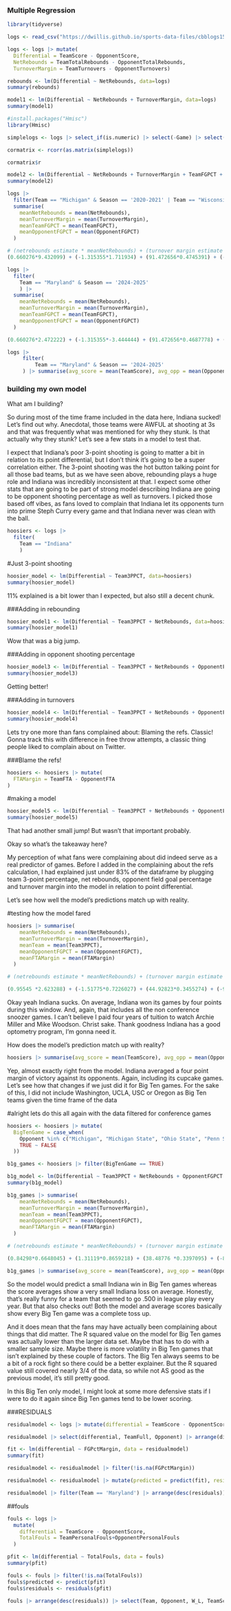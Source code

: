 ### Multiple Regression

```r
library(tidyverse)
```

```r
logs <- read_csv("https://dwillis.github.io/sports-data-files/cbblogs1525.csv")
```

```r
logs <- logs |> mutate(
  Differential = TeamScore - OpponentScore, 
  NetRebounds = TeamTotalRebounds - OpponentTotalRebounds,
  TurnoverMargin = TeamTurnovers - OpponentTurnovers)
```

```r
rebounds <- lm(Differential ~ NetRebounds, data=logs)
summary(rebounds)
```

```r
model1 <- lm(Differential ~ NetRebounds + TurnoverMargin, data=logs)
summary(model1)
```

```r
#install.packages("Hmisc")
library(Hmisc)
```

```r
simplelogs <- logs |> select_if(is.numeric) |> select(-Game) |> select(Differential, NetRebounds, TurnoverMargin, TeamFGPCT, TeamTotalRebounds, OpponentFGPCT, OpponentTotalRebounds)
```

```r
cormatrix <- rcorr(as.matrix(simplelogs))

cormatrix$r
```

```r
model2 <- lm(Differential ~ NetRebounds + TurnoverMargin + TeamFGPCT + OpponentFGPCT, data=logs)
summary(model2)
```

```r
logs |> 
  filter(Team == "Michigan" & Season == '2020-2021' | Team == "Wisconsin" & Season == '2019-2020' | Team == "Michigan State" & Season == '2018-2019' | Team == "Michigan State" & Season == '2017-2018' | Team == 'Illinois' & Season == '2021-2022' | Team == 'Purdue' & Season == '2022-2023' | Team == 'Purdue' & Season == '2023-2024' | Team == "Michigan State" & Season == '2024-2025') |> 
  summarise(
    meanNetRebounds = mean(NetRebounds),
    meanTurnoverMargin = mean(TurnoverMargin),
    meanTeamFGPCT = mean(TeamFGPCT),
    meanOpponentFGPCT = mean(OpponentFGPCT)
  )
```

```r
# (netrebounds estimate * meanNetRebounds) + (turnover margin estimate * meanTurnoverMargin) + (TeamFGPCT estimate * meanTeamFGPCT) + (OpponentFGPCT estimate * meanOpponentFGPCT) + Intercept
(0.660276*9.432099) + (-1.315355*1.711934) + (91.472656*0.4745391) + (-91.705986*0.4000823) + 0.230468
```

```r
logs |> 
  filter(
    Team == "Maryland" & Season == '2024-2025'
    ) |> 
  summarise(
    meanNetRebounds = mean(NetRebounds),
    meanTurnoverMargin = mean(TurnoverMargin),
    meanTeamFGPCT = mean(TeamFGPCT),
    meanOpponentFGPCT = mean(OpponentFGPCT)
  )
```

```r
(0.660276*2.472222) + (-1.315355*-3.444444) + (91.472656*0.4687778) + (-91.705986*0.4150278) + 0.230468
```

```r
logs |> 
     filter(
         Team == "Maryland" & Season == '2024-2025'
     ) |> summarise(avg_score = mean(TeamScore), avg_opp = mean(OpponentScore))
```


### building my own model 

What am I building? 

So during most of the time frame included in the data here, Indiana sucked! Let's find out why. Anecdotal, those teams were AWFUL at shooting at 3s and that was frequently what was mentioned for why they stunk. Is that actually why they stunk? Let's see a few stats in a model to test that. 

I expect that Indiana's poor 3-point shooting is going to matter a bit in relation to its point differential, but I don't think it's going to be a super correlation either. The 3-point shooting was the hot button talking point for all those bad teams, but as we have seen above, rebounding plays a huge role and Indiana was incredibly inconsistent at that. I expect some other stats that are going to be part of strong model describing Indiana are going to be opponent shooting percentage as well as turnovers. I picked those based off vibes, as fans loved to complain that Indiana let its opponents turn into prime Steph Curry every game and that Indiana never was clean with the ball. 

```r
hoosiers <- logs |> 
  filter(
    Team == "Indiana"
    )
```


#Just 3-point shooting
```r
hoosier_model <- lm(Differential ~ Team3PPCT, data=hoosiers)
summary(hoosier_model)
```
11% explained is a bit lower than I expected, but also still a decent chunk. 

###Adding in rebounding
```r
hoosier_model1 <- lm(Differential ~ Team3PPCT + NetRebounds, data=hoosiers)
summary(hoosier_model1)
```
Wow that was a big jump. 

###Adding in opponent shooting percentage

```r
hoosier_model3 <- lm(Differential ~ Team3PPCT + NetRebounds + OpponentFGPCT, data=hoosiers)
summary(hoosier_model3)
```
Getting better! 

###Adding in turnovers
```r
hoosier_model4 <- lm(Differential ~ Team3PPCT + NetRebounds + OpponentFGPCT + TurnoverMargin, data=hoosiers)
summary(hoosier_model4)
```

Lets try one more than fans complained about: Blaming the refs. Classic! Gonna track this with difference in free throw attempts, a classic thing people liked to complain about on Twitter. 

###Blame the refs! 
```r
hoosiers <- hoosiers |> mutate(
  FTAMargin = TeamFTA - OpponentFTA
)

```

#making a model
```r
hoosier_model5 <- lm(Differential ~ Team3PPCT + NetRebounds + OpponentFGPCT + TurnoverMargin + FTAMargin, data=hoosiers)
summary(hoosier_model5)
```
That had another small jump! But wasn't that important probably. 

Okay so what's the takeaway here? 

My perception of what fans were complaining about did indeed serve as a real predictor of games. Before I added in the complaining about the refs calculation, I had explained just under 83% of the dataframe by plugging team 3-point percentage, net rebounds, opponent field goal percentage and turnover margin into the model in relation to point differential. 

Let's see how well the model's predictions match up with reality. 

#testing how the model fared
```r
hoosiers |> summarise(
    meanNetRebounds = mean(NetRebounds),
    meanTurnoverMargin = mean(TurnoverMargin),
    meanTeam = mean(Team3PPCT),
    meanOpponentFGPCT = mean(OpponentFGPCT),
    meanFTAMargin = mean(FTAMargin)
  )
```


```r
# (netrebounds estimate * meanNetRebounds) + (turnover margin estimate * meanTurnoverMargin) + (Team3PPCT estimate * meanTeam3PPCT) + (OpponentFGPCT estimate * meanOpponentFGPCT) (FTAMargin estimate * meanFTAMargin) + Intercept

(0.95545 *2.623288) + (-1.51775*0.7226027) + (44.92823*0.3455274) + (-96.29416*0.4255719	) + (0.12244 * 1.568493) + 28.17976 
```

Okay yeah Indiana sucks. On average, Indiana won its games by four points during this window. And, again, that includes all the non conference snoozer games. I can't believe I paid four years of tuition to watch Archie Miller and Mike Woodson. Christ sake. Thank goodness Indiana has a good optometry program, I'm gonna need it. 

How does the model's prediction match up with reality? 

```r
hoosiers |> summarise(avg_score = mean(TeamScore), avg_opp = mean(OpponentScore))
```
Yep, almost exactly right from the model. Indiana averaged a four point margin of victory against its opponents. Again, including its cupcake games. Let's see how that changes if we just did it for Big Ten games. For the sake of this, I did not include Washington, UCLA, USC or Oregon as Big Ten teams given the time frame of the data

#alright lets do this all again with the data filtered for conference games
```r
hoosiers <- hoosiers |> mutate(
  BigTenGame = case_when(
    Opponent %in% c("Michigan", "Michigan State", "Ohio State", "Penn State", "Rutgers", "Maryland", "Illinois", "Iowa", "Minnesota", "Nebraska", "Northwestern", "Purdue", "Wisconsin") ~ TRUE,
    TRUE ~ FALSE
  ))
```

```r
b1g_games <- hoosiers |> filter(BigTenGame == TRUE)
```

```r
b1g_model <- lm(Differential ~ Team3PPCT + NetRebounds + OpponentFGPCT + TurnoverMargin + FTAMargin, data=b1g_games)
summary(b1g_model)
```

```r
b1g_games |> summarise(
    meanNetRebounds = mean(NetRebounds),
    meanTurnoverMargin = mean(TurnoverMargin),
    meanTeam = mean(Team3PPCT),
    meanOpponentFGPCT = mean(OpponentFGPCT),
    meanFTAMargin = mean(FTAMargin)
  )
```
```r
# (netrebounds estimate * meanNetRebounds) + (turnover margin estimate * meanTurnoverMargin) + (Team3PPCT estimate * meanTeam3PPCT) + (OpponentFGPCT estimate * meanOpponentFGPCT) + (FTAMargin estimate * meanFTAMargin) + Intercept

(0.84298*0.6648045) + (1.31119*0.8659218) + (38.48776 *0.3397095) + (-81.99043*0.4389274) + (0.10734 * -0.4916201) +  23.06049 
```

```r
b1g_games |> summarise(avg_score = mean(TeamScore), avg_opp = mean(OpponentScore))
```

So the model would predict a small Indiana win in Big Ten games whereas the score averages show a very small Indiana loss on average. Honestly, that's really funny for a team that seemed to go .500 in league play every year. But that also checks out! Both the model and average scores basically show every Big Ten game was a complete toss up. 

And it does mean that the fans may have actually been complaining about things that did matter. The R squared value on the model for Big Ten games was actually lower than the larger data set. Maybe that has to do with a smaller sample size. Maybe there is more volatility in Big Ten games that isn't explained by these couple of factors. The Big Ten always seems to be a bit of a rock fight so there could be a better explainer. But the R squared value still covered nearly 3/4 of the data, so while not AS good as the previous model, it's still pretty good. 

In this Big Ten only model, I might look at some more defensive stats if I were to do it again since Big Ten games tend to be lower scoring. 


###RESIDUALS

```r
residualmodel <- logs |> mutate(differential = TeamScore - OpponentScore, FGPctMargin = TeamFGPCT - OpponentFGPCT)
```


```r
residualmodel |> select(differential, TeamFull, Opponent) |> arrange(differential) |> head(10)
```


```r
fit <- lm(differential ~ FGPctMargin, data = residualmodel)
summary(fit)
```

```r
residualmodel <- residualmodel |> filter(!is.na(FGPctMargin))
```


```r
residualmodel <- residualmodel |> mutate(predicted = predict(fit), residuals = residuals(fit))
```


```r
residualmodel |> filter(Team == 'Maryland') |> arrange(desc(residuals)) |> select(Date, Team, Opponent, W_L, differential, FGPctMargin, predicted, residuals)
```

##fouls
```r
fouls <- logs |> 
  mutate(
    differential = TeamScore - OpponentScore, 
    TotalFouls = TeamPersonalFouls+OpponentPersonalFouls
  )

pfit <- lm(differential ~ TotalFouls, data = fouls)
summary(pfit)
```


```r
fouls <- fouls |> filter(!is.na(TotalFouls))
fouls$predicted <- predict(pfit)
fouls$residuals <- residuals(pfit)
```


```r
fouls |> arrange(desc(residuals)) |> select(Team, Opponent, W_L, TeamScore, OpponentScore, TotalFouls, residuals) |> filter(!is.na(Opponent)) 
```































